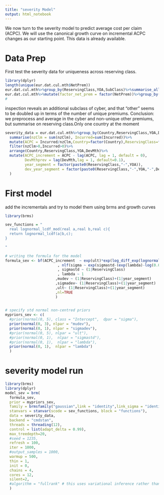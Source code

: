 ```yaml
---
title: "severity Model"
output: html_notebook
---
```


We now turn to the severity model to predict average cost per claim (ACPC). We will use the canonical growth curve on incremental ACPC changes as our starting point. This data is already available. 

# Data Prep
First test the severity data for uniqueness across reserving class.

```r
library(dplyr)
length(unique(eur.dat.cul.mth$NetPrem))
eur.dat.cul.mth%>%group_by(ReservingClass,YOA,SubClass)%>%summarise_all(last)%>%length()# length not the same
eur.dat.cul.mth%>%mutate(factor_net_prem = factor(NetPrem))%>%group_by(factor_net_prem)%>%summarise_all(last)%>%arrange(ReservingClass,YOA)%>%View()
# 
```

inspection reveals an additional subclass of cyber, and that "other" seems to be doubled up in terms of the number of unique premiums.
Conclusion: we preprocess and average in the cyber and non-unique other premiums, but summarise on reserving class.Only one country at the moment

```r
severity_data = eur.dat.cul.mth%>%group_by(Country,ReservingClass,YOA,DevMth)%>%
  summarise(nzClm = sum(nzClm), Incurred=sum(Incurred))%>%
  mutate(ACPC = Incurred/nzClm,Country=factor(Country),ReservingClass=factor(ReservingClass))%>%
  filter(nzClm>0,Incurred>0)%>%
  arrange(Country,ReservingClass,YOA,DevMth)%>%
  mutate(ACPC_increment = ACPC - lag(ACPC, lag = 1, default = 0), 
         DevMthprev = lag(DevMth,lag = 1, default=0.1),
         year_segment = factor(paste0(ReservingClass,"-",YOA)),
         dev_year_segment = factor(paste0(ReservingClass,"-",YOA,"-",DevMth))
  )
```
# First model
add the incrementals and try to model them using brms and growth curves
```r
library(brms)

sev_functions = "
  real lognormal_lcdf_mod(real a,real b,real c){
  return lognormal_lcdf(a|b,c);
}

"

# writing the formula for the model 
formula_sev <- bf(ACPC_increment  ~ exp(ult)*exp(log_diff_exp(lognormal_lcdf_mod(DevMth,log(60)-2.3*exp(sigmadev)-exp(mudev),exp(sigmadev)),lognormal_lcdf_mod(DevMthprev,log(60)-2.3*exp(sigmadev)-exp(mudev),exp(sigmadev))))
                        , nlf(sigma ~ exp(sigmastd-(exp(lambda)-log(0.01)/60)*DevMth))# expon ccdf for sigma. >99% dev by t=60
                        , sigmastd ~ (1|ReservingClass)
                        , lambda ~ 1
                       ,mudev ~ (1|ReservingClass)+(1|year_segment)
                       ,sigmadev~ (1|ReservingClass)+(1|year_segment)
                       ,ult~ (1|ReservingClass)+(1|year_segment)
                       ,nl=TRUE
                       )
                               

# specify std normal non-centred priors
mypriors_sev <- c(
  #prior(normal(0, 5), class = "Intercept",  dpar = "sigma"),
  prior(normal(0, 3), nlpar = "mudev"),
  prior(normal(0, 1), nlpar = "sigmadev"),
  #prior(normal(0, 5), nlpar = "ult"),
  #prior(normal(0, 1),  nlpar = "sigmastd"),
  #prior(normal(0, 1),  nlpar = "lambda"),
  prior(normal(0, 1),  nlpar = "lambda")
  )
```

# severity model run

```r
library(brms)
library(dplyr)
model_sev = brm(
  formula_sev,
  prior = mypriors_sev,
  family = brmsfamily("gaussian",link = "identity",link_sigma = "identity"),
  stanvars = stanvar(scode = sev_functions, block = "functions"),
  data = severity_data, 
  backend = "cmdstan",
  threads = threading(12),
  control = list(adapt_delta = 0.99),
  max_treedepth=20,
  #seed = 1235,
  refresh = 100,
  iter = 1000, 
  #output_samples = 1000,
  warmup = 500,
  thin = 1,
  init = 0,
  chains = 4, 
  cores = 12,
  silent=2,
  #algorithm = "fullrank" # this uses variational inference rather than mcmc
  )
```


